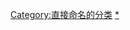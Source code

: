 {{Wikipedia category|hidden=yes|container=yes}}
{{Eponymous category}}

[[Category:直接命名的分类|Category:直接命名的分类]]
[[Category:组织|*]]